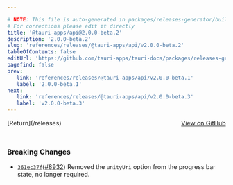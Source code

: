 ```yaml
---

# NOTE: This file is auto-generated in packages/releases-generator/build.ts
# For corrections please edit it directly
title: '@tauri-apps/api@2.0.0-beta.2'
description: '2.0.0-beta.2'
slug: 'references/releases/@tauri-apps/api/v2.0.0-beta.2'
tableOfContents: false
editUrl: 'https://github.com/tauri-apps/tauri-docs/packages/releases-generator/build.ts'
pagefind: false
prev:
   link: 'references/releases/@tauri-apps/api/v2.0.0-beta.1'
   label: '2.0.0-beta.1'
next:
   link: 'references/releases/@tauri-apps/api/v2.0.0-beta.3'
   label: 'v2.0.0-beta.3'
---
```


			

<ReleaseSidebar slug="references/releases/@tauri-apps/api"  packageName="@tauri-apps/api" />

<div style="margin-bottom:3rem; display: flex; justify-content: space-between; align-items: center"><span>[Return](/releases)</span><span><a href="https://github.com/tauri-apps/tauri/releases/tag/@tauri-apps/api-v2.0.0-beta.2">View on GitHub</a></span></div>

### Breaking Changes

- [`361ec37f`](https://www.github.com/tauri-apps/tauri/commit/361ec37fd4a5caa5b6630b9563ef079f53c6c336)([#8932](https://www.github.com/tauri-apps/tauri/pull/8932)) Removed the `unityUri` option from the progress bar state, no longer required.

